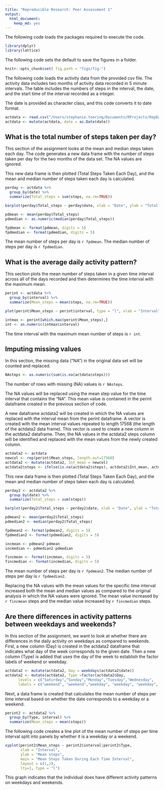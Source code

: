 ```yaml
---
title: "Reproducible Research: Peer Assessment 1"
output: 
  html_document: 
    keep_md: yes
---
```

The following code loads the packages required to execute the code.

```r
library(dplyr)
library(lattice)
```
The following code sets the default to save the figures in a folder.

```r
knitr::opts_chunk$set( fig.path = "figs/fig-")

```

The following code loads the activity data from the provided csv file. The activity data includes two months of activity data recorded in 5 minute intervals. The table includes the numbers of steps in the interval, the date, and the start time of the interval recorded as a integer.

The date is provided as character class, and this code converts it to date format.

```r
actdata <- read.csv("/Users/stephanie.toering/Documents/RProjects/RepData_PeerAssessment1/activity.csv")
actdata <- mutate(actdata, date = as.Date(date))

```

## What is the total number of steps taken per day?

This section of the assignment looks at the mean and median steps taken each day. The code generates a new data frame with the number of steps taken per day for the two months of the data set. The NA values are ignored.

This new data frame is then plotted (Total Steps Taken Each Day), and the mean and median number of steps taken each day is calculated. 

```r
perday <- actdata %>% 
  group_by(date) %>%
  summarize(Total_steps = sum(steps, na.rm=TRUE))

barplot(perday$Total_steps ~ perday$date, xlab = "Date", ylab = "Total steps", main = "Total Steps Taken Each Day")

```
```r
pdmean <- mean(perday$Total_steps)
pdmedian <- as.numeric(median(perday$Total_steps))

fpdmean <- format(pdmean, digits = 5)
fpdmedian <- format(pdmedian, digits = 5)

```

The mean number of steps per day is `r fpdmean`.
The median number of steps per day is `r fpdmedian`.

## What is the average daily activity pattern?

This section plots the mean number of steps taken in a given time interval across all of the days recorded and then determines the time interval with the maximum mean.

```r

perint <- actdata %>% 
  group_by(interval) %>%
  summarize(Mean_steps = mean(steps, na.rm=TRUE))

plot(perint$Mean_steps ~ perint$interval, type = "l", xlab = "Interval", ylab = "Mean steps", main = "Mean Steps Taken During Each Time Interval")

```

```r

intmax <- perint[which.max(perint$Mean_steps),]
int <- as.numeric(intmax$interval)

```

The time interval with the maximum mean number of steps is `r int`.

## Imputing missing values

In this section, the missing data ("NA") in the original data set will be counted and replaced. 

```r
NAsteps <- as.numeric(sum(is.na(actdata$steps)))

```
The number of rows with missing (NA) values is `r NAsteps`.

The NA values will be replaced using the mean step value for the time interval that contains the "NA". This mean value is contained in the perint dataframe created in the previous section of code.

A new dataframe actdata2 will be created in which the NA values are replaced with the interval mean from the perint dataframe. A vector is created with the mean interval values repeated to length 17568 (the length of the actdata2 data frame). This vector is used to create a new column in the actdata2 dataframe. Then, the NA values in the actdata2 steps column will be identified and replaced with the mean values from the newly created column.

```r

actdata2 <- actdata
newcol <- rep(perint$Mean_steps, length.out=17568)
actdata2 <- mutate(actdata2, Int_mean = newcol)
actdata2$steps <- ifelse(is.na(actdata2$steps), actdata2$Int_mean, actdata2$steps)

```
This new data frame is then plotted (Total Steps Taken Each Day), and the mean and median number of steps taken each day is calculated. 

```r
perday2 <- actdata2 %>% 
  group_by(date) %>%
  summarize(Total_steps = sum(steps))

barplot(perday2$Total_steps ~ perday2$date, xlab = "Date", ylab = "Total steps", main = "Total Steps Taken Each Day")

```

```r
pdmean2 <- mean(perday2$Total_steps)
pdmedian2 <- median(perday2$Total_steps)

fpdmean2 <- format(pdmean2, digits = 5)
fpdmedian2 <- format(pdmedian2, digits = 5)

incmean <- pdmean2-pdmean
incmedian <- pdmedian2-pdmedian

fincmean <- format(incmean, digits = 5)
fincmedian <- format(incmedian, digits = 5)

```

The mean number of steps per day is `r fpdmean2`.
The median number of steps per day is `r fpdmedian2`.

Replacing the NA values with the mean values for the specific time interval increased both the mean and median values as compared to the original analysis in which the NA values were ignored. The mean value increased by `r fincmean` steps and the median value increased by `r fincmedian` steps.

## Are there differences in activity patterns between weekdays and weekends?

In this section of the assignment, we want to look at whether there are differences in the daily activity on weekdays as compared to weekends. First, a new column (Day) is created in the actdata2 dataframe that indicates what day of the week corresponds to the given date. Then a new column (Type) is added that uses the day of the week to establish the factor labels of weekend or weekday.

```r
actdata2 <- mutate(actdata2, Day = weekdays(actdata2$date))
actdata2 <- mutate(actdata2, Type =factor(actdata2$Day,
      levels = c("Saturday","Sunday","Monday","Tuesday","Wednesday",   "Thursday","Friday"),
      labels = c("weekend", "weekend","weekday", "weekday", "weekday", "weekday", "weekday")          ))

```

Next, a data frame is created that calculates the mean number of steps per time interval based on whether the date corresponds to a weekday or a weekend.


```r
perint2 <- actdata2 %>% 
  group_by(Type, interval) %>%
  summarize(Mean_steps = mean(steps))


```

The following code creates a line plot of the mean number of steps per time interval split into panels by whether it is a weekday or a weekend.

```r

xyplot(perint2$Mean_steps ~ perint2$interval|perint2$Type,
       xlab = "Interval",
       ylab = "Mean steps",
       main = "Mean Steps Taken During Each Time Interval",
       layout = c(1,2),
       lty=1, type = "l")

```

This graph indicates that the individual does have different activity patterns on weekdays and weekends.

